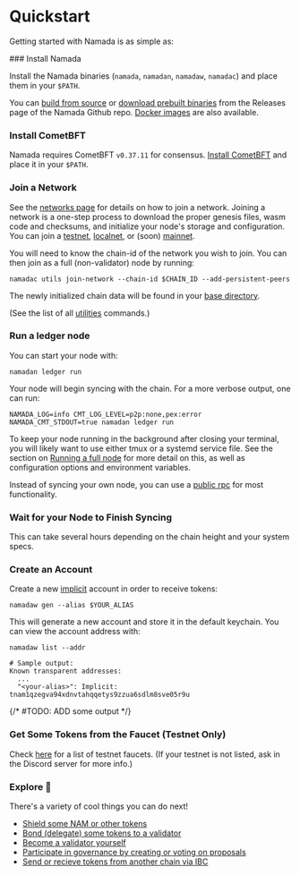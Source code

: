 
# Quickstart

Getting started with Namada is as simple as:  

<Steps>
### Install Namada
 
Install the Namada binaries (`namada`, `namadan`, `namadaw`, `namadac`) and place them in your `$PATH`.  

You can [build from source](./install/source.mdx) or [download prebuilt binaries](./install/binaries.mdx) from the Releases page of the Namada Github repo.
[Docker images](./install/docker.mdx) are also available.
 
### Install CometBFT
 
Namada requires CometBFT `v0.37.11` for consensus. [Install CometBFT](./installing-cometbft.mdx) and place it in your `$PATH`.

### Join a Network
 
See the [networks page](../networks.mdx) for details on how to join a network. Joining a network is a one-step process to download the proper genesis files, wasm code and checksums, and initialize your node's storage and configuration.
You can join a [testnet](../networks/testnets.mdx), [localnet](../operators/networks/local-network.mdx), or (soon) [mainnet](../networks/mainnets.mdx).  

You will need to know the chain-id of the network you wish to join. You can then join as a full (non-validator) node by running:
```shell copy
namadac utils join-network --chain-id $CHAIN_ID --add-persistent-peers
```

The newly initialized chain data will be found in your [base directory](../operators/ledger/base-directory.mdx).  

(See the list of all [utilities](../utils.mdx) commands.)

### Run a ledger node

You can start your node with:

```shell copy
namadan ledger run
```
Your node will begin syncing with the chain.
For a more verbose output, one can run:

```shell copy
NAMADA_LOG=info CMT_LOG_LEVEL=p2p:none,pex:error NAMADA_CMT_STDOUT=true namadan ledger run
```
To keep your node running in the background after closing your terminal, you will likely want to use either tmux or a systemd service file.
See the section on [Running a full node](../operators/ledger/running-a-full-node.mdx) for more detail on this, as well as configuration options and environment variables.  

Instead of syncing your own node, you can use a [public rpc](./public-rpc.mdx) for most functionality.

### Wait for your Node to Finish Syncing
This can take several hours depending on the chain height and your system specs.

### Create an Account
 
Create a new [implicit](../users/transparent-accounts.mdx) account in order to receive tokens:

```shell copy
namadaw gen --alias $YOUR_ALIAS
```
This will generate a new account and store it in the default keychain. You can view the account address with:

```shell copy
namadaw list --addr

# Sample output:
Known transparent addresses:
  ...
  "<your-alias>": Implicit: tnam1qzegva94xdnvtahqqetys9zzua6sdlm8sve05r9u
```

{/* #TODO: ADD some output */}

### Get Some Tokens from the Faucet (Testnet Only)
 
Check [here](../networks/testnets/faucet.mdx) for a list of testnet faucets.
(If your testnet is not listed, ask in the Discord server for more info.)

### Explore 🚀

There's a variety of cool things you can do next!
- [Shield some NAM or other tokens](../users/shielded-accounts/shielded-transfers.mdx)
- [Bond (delegate) some tokens to a validator](../users/delegators.mdx)
- [Become a validator yourself](../operators/validators.mdx)
- [Participate in governance by creating or voting on proposals](../users/governance.mdx)
- [Send or recieve tokens from another chain via IBC](../users/ibc.mdx)
</Steps>
